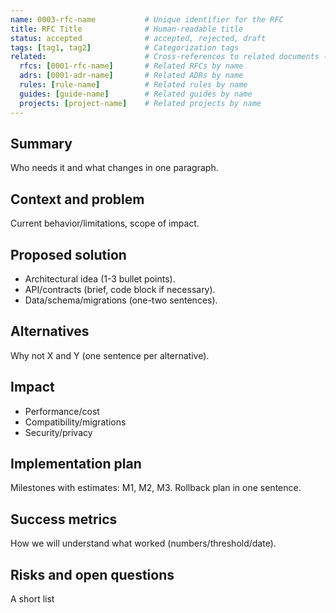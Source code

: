 ```yaml
---
name: 0003-rfc-name           # Unique identifier for the RFC
title: RFC Title              # Human-readable title
status: accepted              # accepted, rejected, draft
tags: [tag1, tag2]            # Categorization tags
related:                      # Cross-references to related documents (one or many)
  rfcs: [0001-rfc-name]       # Related RFCs by name
  adrs: [0001-adr-name]       # Related ADRs by name
  rules: [rule-name]          # Related rules by name
  guides: [guide-name]        # Related guides by name
  projects: [project-name]    # Related projects by name
---
```


## Summary

Who needs it and what changes in one paragraph.

## Context and problem

Current behavior/limitations, scope of impact.

## Proposed solution

- Architectural idea (1-3 bullet points).
- API/contracts (brief, code block if necessary).
- Data/schema/migrations (one-two sentences).

## Alternatives

Why not X and Y (one sentence per alternative).

## Impact

- Performance/cost
- Compatibility/migrations
- Security/privacy

## Implementation plan

Milestones with estimates: M1, M2, M3. Rollback plan in one sentence.

## Success metrics

How we will understand what worked (numbers/threshold/date).

## Risks and open questions

A short list
